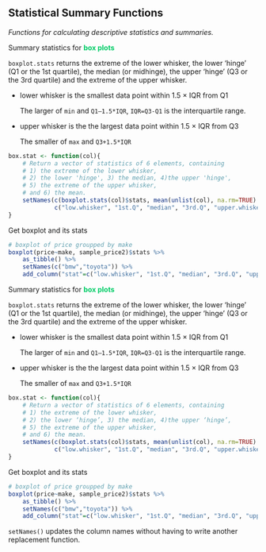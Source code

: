 
## Statistical Summary Functions

*Functions for calculating descriptive statistics and summaries.*

Summary statistics for <span style='color:#00CC66'>**box plots**</span>

`boxplot.stats` returns the extreme of the lower whisker, the lower 'hinge' (Q1 or the 1st quartile), the median (or midhinge), the upper 'hinge' (Q3 or the 3rd quartile) and the extreme of the upper whisker.

- lower whisker is the smallest data point within 1.5 × IQR from Q1

  The larger of `min` and  `Q1–1.5*IQR`, `IQR=Q3-Q1` is the interquartile range.

- upper whisker is the the largest data point within 1.5 × IQR from Q3

  The smaller of `max` and `Q3+1.5*IQR`

```R
box.stat <- function(col){
    # Return a vector of statistics of 6 elements, containing 
    # 1) the extreme of the lower whisker, 
    # 2) the lower 'hinge', 3) the median, 4)the upper 'hinge', 
    # 5) the extreme of the upper whisker,
    # and 6) the mean.
    setNames(c(boxplot.stats(col)$stats, mean(unlist(col), na.rm=TRUE) ),
             c("low.whisker", "1st.Q", "median", "3rd.Q", "upper.whisker", "mean") )
}
```

Get boxplot and its stats

```r
# boxplot of price groupped by make
boxplot(price~make, sample_price2)$stats %>% 
    as_tibble() %>% 
    setNames(c("bmw","toyota")) %>% 
    add_column("stat"=c("low.whisker", "1st.Q", "median", "3rd.Q", "upper.whisker"), .before=1)
```



Summary statistics for <span style='color:#00CC66'>**box plots**</span>

`boxplot.stats` returns the extreme of the lower whisker, the lower ‘hinge’ (Q1 or the 1st quartile), the median (or midhinge), the upper ‘hinge’ (Q3 or the 3rd quartile) and the extreme of the upper whisker.

- lower whisker is the smallest data point within 1.5 × IQR from Q1

  The larger of `min` and  `Q1–1.5*IQR`, `IQR=Q3-Q1` is the interquartile range.

- upper whisker is the the largest data point within 1.5 × IQR from Q3

  The smaller of `max` and `Q3+1.5*IQR`

```R
box.stat <- function(col){
    # Return a vector of statistics of 6 elements, containing 
    # 1) the extreme of the lower whisker, 
    # 2) the lower ‘hinge’, 3) the median, 4)the upper ‘hinge’, 
    # 5) the extreme of the upper whisker,
    # and 6) the mean.
    setNames(c(boxplot.stats(col)$stats, mean(unlist(col), na.rm=TRUE) ),
             c("low.whisker", "1st.Q", "median", "3rd.Q", "upper.whisker", "mean") )
}
```

Get boxplot and its stats

```r
# boxplot of price groupped by make
boxplot(price~make, sample_price2)$stats %>% 
    as_tibble() %>% 
    setNames(c("bmw","toyota")) %>% 
    add_column("stat"=c("low.whisker", "1st.Q", "median", "3rd.Q", "upper.whisker"), .before=1)
```

`setNames()`	updates the column names without having to write another replacement function.


